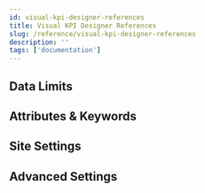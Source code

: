 ```yaml
---
id: visual-kpi-designer-references
title: Visual KPI Designer References
slug: /reference/visual-kpi-designer-references
description: ''
tags: ['documentation']
---
```


## Data Limits

<CardList cols={3}>
  <Card 
    title="Attributes"
    link="/reference/visual-kpi-designer/data-limits/attributes"
  />
  <Card 
    title="Default Ranges"
    link="/reference/visual-kpi-designer/data-limits/default-ranges"
  />
  <Card 
    title="Groups"
    link="/reference/visual-kpi-designer/data-limits/groups"
  />
  <Card 
    title="Interfaces"
    link="/reference/visual-kpi-designer/data-limits/interfaces"
  />
  <Card 
    title="KPIs"
    link="/reference/visual-kpi-designer/data-limits/kpis"
  />
  <Card 
    title="Links"
    link="/reference/visual-kpi-designer/data-limits/links"
  />
  <Card 
    title="Trend Ranges"
    link="/reference/visual-kpi-designer/data-limits/trend-ranges"
  />
  <Card 
    title="Trends"
    link="/reference/visual-kpi-designer/data-limits/trends"
  />
  <Card 
    title="Website Configuration"
    link="/reference/visual-kpi-designer/data-limits/website-configuration"
  />
</CardList>


## Attributes & Keywords

<CardList cols={3}>
  <Card 
    title="Bar Charts"
    link="/reference/visual-kpi-designer/attributes-and-keywords/bar-charts"
  />
  <Card 
    title="Embedded Content"
    link="/reference/visual-kpi-designer/attributes-and-keywords/embedded-content"
  />
  <Card 
    title="Gantt Charts"
    link="/reference/visual-kpi-designer/attributes-and-keywords/gantt-charts"
  />
  <Card 
    title="Groups"
    link="/reference/visual-kpi-designer/attributes-and-keywords/groups"
  />
  <Card 
    title="KPIs"
    link="/reference/visual-kpi-designer/attributes-and-keywords/kpis"
  />
  <Card 
    title="Managed Trends"
    link="/reference/visual-kpi-designer/attributes-and-keywords/managed-trends"
  />
  <Card 
    title="Pareto Charts"
    link="/reference/visual-kpi-designer/attributes-and-keywords/pareto-charts"
  />
  <Card 
    title="Pie Charts"
    link="/reference/visual-kpi-designer/attributes-and-keywords/pie-charts"
  />
  <Card 
    title="Tables"
    link="/reference/visual-kpi-designer/attributes-and-keywords/tables"
  />
  <Card 
    title="XY Plots"
    link="/reference/visual-kpi-designer/attributes-and-keywords/xy-plots"
  />
</CardList>

## Site Settings

<CardList cols={3}>
  <Card 
    title="Alerts"
    link="/reference/visual-kpi-designer/site-settings/alerts"
  />
  <Card 
    title="Chart Color"
    link="/reference/visual-kpi-designer/site-settings/chart-color"
  />
  <Card 
    title="Chart Dates"
    link="/reference/visual-kpi-designer/site-settings/chart-dates"
  />
  <Card 
    title="Chart Ranges"
    link="/reference/visual-kpi-designer/site-settings/chart-ranges"
  />
  <Card 
    title="Contacts"
    link="/reference/visual-kpi-designer/site-settings/contacts"
  />
  <Card 
    title="Dashboards"
    link="/reference/visual-kpi-designer/site-settings/dashboards"
  />
  <Card 
    title="Default Ranges"
    link="/reference/visual-kpi-designer/site-settings/default-ranges"
  />
  <Card 
    title="Event Ranges"
    link="/reference/visual-kpi-designer/site-settings/event-ranges"
  />
  <Card 
    title="Features"
    link="/reference/visual-kpi-designer/site-settings/features"
  />
  <Card 
    title="KPI Status"
    link="/reference/visual-kpi-designer/site-settings/kpi-status"
  />
  <Card 
    title="Profiles Groups"
    link="/reference/visual-kpi-designer/site-settings/profiles-groups"
  />
  <Card 
    title="Profiles"
    link="/reference/visual-kpi-designer/site-settings/profiles"
  />
  <Card 
    title="Visual KPI Website"
    link="/reference/visual-kpi-designer/site-settings/visual-kpi-website"
  />
</CardList>

## Advanced Settings

<CardList cols={2}>
  <Card 
    title="Attributes"
    link="/reference/visual-kpi-designer/advanced-site-settings/attributes"
  />
  <Card 
    title="Interfaces"
    link="/reference/visual-kpi-designer/advanced-site-settings/interfaces"
  />
  <Card 
    title="Nav Bar Links"
    link="/reference/visual-kpi-designer/advanced-site-settings/nav-bar-links"
  />
  <Card 
    title="Site Rollups"
    link="/reference/visual-kpi-designer/advanced-site-settings/site-rollups"
  />
</CardList>
